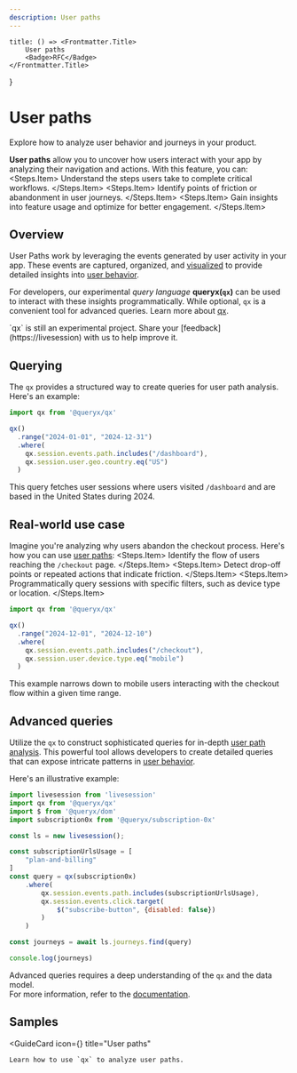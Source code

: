 ```yaml
---
description: User paths
---
```


    title: () => <Frontmatter.Title>
        User paths
        <Badge>RFC</Badge>
    </Frontmatter.Title>
}

# User paths
<Subtitle>
    Explore how to analyze user behavior and journeys in your product.
</Subtitle>

**User paths** allow you to uncover how users interact with your app by analyzing their navigation and actions. With this feature, you can:
<Steps>
    <Steps.Item>
        Understand the steps users take to complete critical workflows.
    </Steps.Item>
    <Steps.Item>
        Identify points of friction or abandonment in user journeys.
    </Steps.Item>
    <Steps.Item>
        Gain insights into feature usage and optimize for better engagement.
    </Steps.Item>
</Steps>

## Overview
User Paths work by leveraging the events generated by user activity in your app. These events are captured, organized, and [visualized](https://livesession.io) to provide detailed insights into [user behavior](https://livesession.io).

For developers, our experimental *query language* **queryx(`qx`)** can be used to interact with these insights programmatically. While optional, `qx` is a convenient tool for advanced queries. Learn more about [qx](https://livesession.io).

<Callout>
    `qx` is still an experimental project. Share your [feedback](https://livesession) with us to help improve it.
</Callout>

## Querying
The `qx`  provides a structured way to create queries for user path analysis. Here's an example:

```javascript Query US dashboard
import qx from '@queryx/qx'

qx()
  .range("2024-01-01", "2024-12-31")
  .where(
    qx.session.events.path.includes("/dashboard"),
    qx.session.user.geo.country.eq("US")
  )
```

This query fetches user sessions where users visited `/dashboard` and are based in the United States during 2024.

## Real-world use case
Imagine you're analyzing why users abandon the checkout process. Here's how you can use [user paths](https://livesession.io):
<Steps>
    <Steps.Item>
        Identify the flow of users reaching the `/checkout` page.
    </Steps.Item>
    <Steps.Item>
        Detect drop-off points or repeated actions that indicate friction.
    </Steps.Item>
    <Steps.Item>
        Programmatically query sessions with specific filters, such as device type or location.
    </Steps.Item>
</Steps>

```javascript Query mobile checkout
import qx from '@queryx/qx'

qx()
  .range("2024-12-01", "2024-12-10")
  .where(
    qx.session.events.path.includes("/checkout"),
    qx.session.user.device.type.eq("mobile")
  )
```

This example narrows down to mobile users interacting with the checkout flow within a given time range.

## Advanced queries
Utilize the `qx` to construct sophisticated queries for in-depth [user path analysis](https://livesession.io).
This powerful tool allows developers to create detailed queries that can expose intricate patterns in [user behavior](https://livesession.io). <br/>

Here's an illustrative example:

```js Query subscription journey
import livesession from 'livesession'
import qx from '@queryx/qx'
import $ from '@queryx/dom'
import subscription0x from '@queryx/subscription-0x'

const ls = new livesession();

const subscriptionUrlsUsage = [
    "plan-and-billing"
]
const query = qx(subscription0x)
    .where(
        qx.session.events.path.includes(subscriptionUrlsUsage),
        qx.session.events.click.target(
            $("subscribe-button", {disabled: false})
        )
    )

const journeys = await ls.journeys.find(query)

console.log(journeys)
```

Advanced queries requires a deep understanding of the `qx` and the data model.<br/>
For more information, refer to the [documentation](https://livesession.io).

## Samples
<GuideCard
    icon={<IconFunnels/>}
    title="User paths"
>
    Learn how to use `qx` to analyze user paths.
</GuideCard>
